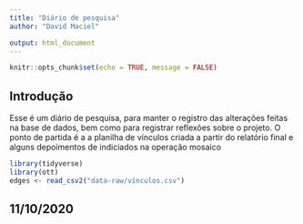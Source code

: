 ```yaml
---
title: "Diário de pesquisa"
author: "David Maciel"

output: html_document
---
```


```r
knitr::opts_chunk$set(echo = TRUE, message = FALSE)
```

## Introdução

Esse é um diário de pesquisa, para manter o registro das alterações feitas na base de dados, bem como para registrar reflexões sobre o projeto. O ponto de partida é a a planilha de vínculos criada a partir do relatório final e alguns depoimentos de indiciados na operação mosaico
```r
library(tidyverse)
library(ott)
edges <- read_csv2("data-raw/vínculos.csv")
```
## 11/10/2020



